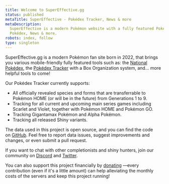 ```yaml
---
title: Welcome to SuperEffective.gg
status: published
metaTitle: SuperEffective - Pokédex Tracker, News & more
metaDescription:
  SuperEffective is a modern Pokémon website with a fully featured Pokédex Tracker (Gen 1-9, incl. Scarlet & Violet), a
  Pokédex, News & more.
robots: index, follow
type: singleton
---
```


SuperEffective.gg is a modern Pokémon fan site born in 2022, that brings you various mobile-friendly fully featured
tools such as: the [National Pokédex](/apps/pokedex), the [Pokédex Tracker](/apps/pokedex) with a Box Organization
system, and... more helpful tools to come!

Our Pokédex Tracker currently supports:

- All officially revealed species and forms that are transferrable to Pokémon HOME (or will be in the future) from
  Generations 1 to 9.
- Tracking for all current and upcoming main series games including Scarlet and Violet, together with Pokémon HOME and
  Pokémon GO.
- Tracking Gigantamax Pokémon and Alpha Pokémon.
- Tracking all released Shiny variants.

The data used in this project is open source, and you can find the code
on [GitHub](https://github.com/supeffective/dataset). Feel free to report data issues, suggest improvements and changes,
or even submit a pull request.

If you want to chat with other completionists and shiny hunters, join our community on
[Discord](https://discord.gg/3fRXQFtrkN) and [Twitter](https://twitter.com/supereffectiv).

You can also support this project financially by [donating](https://supereffective.gg/donate) —every contribution (even
if it's a little amount) can help alleviating the monthly costs of the servers and keep this project running!
